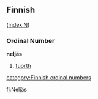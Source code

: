 ==Finnish==
([[Wiktionary:Finnish_index_n|index N]])

===Ordinal Number===
'''neljäs'''
#[[fuorth]]

[[category:Finnish ordinal numbers]]

[[fi:Neljäs]]